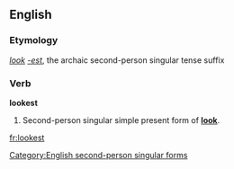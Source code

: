 ==English==
===Etymology===
''[[look]]'' ''[[-est]]'', the archaic second-person singular tense suffix

===Verb===
'''lookest'''

# {{context|archaic}} Second-person singular simple present form of '''[[look]]'''.

[[Category:English second-person singular forms]]

[[fr:lookest]]